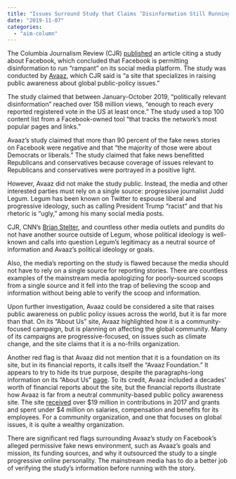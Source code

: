```yaml
---
title: "Issues Surround Study that Claims ‘Disinformation Still Running Rampant on Facebook’"
date: "2019-11-07"
categories: 
  - "aim-column"
---
```


The Columbia Journalism Review (CJR) [published](https://www.cjr.org/the_media_today/disinformation-facebook.php) an article citing a study about Facebook, which concluded that Facebook is permitting disinformation to run “rampant” on its social media platform. The study was conducted by [Avaaz](https://secure.avaaz.org/page/en/about/), which CJR said is “a site that specializes in raising public awareness about global public-policy issues.”

The study claimed that between January-October 2019, “politically relevant disinformation” reached over 158 million views, “enough to reach every reported registered vote in the US at least once.” The study used a top 100 content list from a Facebook-owned tool “that tracks the network’s most popular pages and links.”

Avaaz’s study claimed that more than 90 percent of the fake news stories on Facebook were negative and that “the majority of those were about Democrats or liberals.” The study claimed that fake news benefitted Republicans and conservatives because coverage of issues relevant to Republicans and conservatives were portrayed in a positive light.

However, Avaaz did not make the study public. Instead, the media and other interested parties must rely on a single source: progressive journalist Judd Legum. Legum has been known on Twitter to espouse liberal and progressive ideology, such as calling President Trump “racist” and that his rhetoric is “ugly,” among his many social media posts.

CJR, CNN’s [Brian Stelter](https://twitter.com/brianstelter/status/1192151521720446980), and countless other media outlets and pundits do not have another source outside of Legum, whose political ideology is well-known and calls into question Legum’s legitimacy as a neutral source of information and Avaaz’s political ideology or goals.

Also, the media’s reporting on the study is flawed because the media should not have to rely on a single source for reporting stories. There are countless examples of the mainstream media apologizing for poorly-sourced scoops from a single source and it fell into the trap of believing the scoop and information without being able to verify the scoop and information.

Upon further investigation, Avaaz could be considered a site that raises public awareness on public policy issues across the world, but it is far more than that. On its “About Us” site, Avaaz highlighted how it is a community-focused campaign, but is planning on affecting the global community. Many of its campaigns are progressive-focused, on issues such as climate change, and the site claims that it is a no-frills organization.

Another red flag is that Avaaz did not mention that it is a foundation on its site, but in its financial reports, it calls itself the “Avaaz Foundation.” It appears to try to hide its true purpose, despite the paragraphs-long information on its “About Us” [page](https://secure.avaaz.org/page/en/about/). To its credit, Avaaz included a decades’ worth of financial reports about the site, but the financial reports illustrate how Avaaz is far from a neutral community-based public policy awareness site. The site [received](https://avaazimages.avaaz.org/AVAAZ_2017_FORM_990_Public_Disclosure_Copy.pdf) over $19 million in contributions in 2017 and grants and spent under $4 million on salaries, compensation and benefits for its employees. For a community organization, and one that focuses on global issues, it is quite a wealthy organization.

There are significant red flags surrounding Avaaz’s study on Facebook’s alleged permissive fake news environment, such as Avaaz’s goals and mission, its funding sources, and why it outsourced the study to a single progressive online personality. The mainstream media has to do a better job of verifying the study’s information before running with the story.
